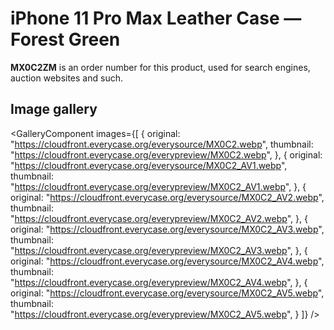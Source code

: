 
# iPhone 11 Pro Max Leather Case — Forest Green

<Callout type='info' emoji='👉🏻'>**MX0C2ZM** is an order number for this product, used for search engines, auction websites and such.</Callout>

## Image gallery

<GalleryComponent
    images={[
      {
        original: "https://cloudfront.everycase.org/everysource/MX0C2.webp",
        thumbnail: "https://cloudfront.everycase.org/everypreview/MX0C2.webp",
      },
      {
        original: "https://cloudfront.everycase.org/everysource/MX0C2_AV1.webp",
        thumbnail: "https://cloudfront.everycase.org/everypreview/MX0C2_AV1.webp",
      },
      {
        original: "https://cloudfront.everycase.org/everysource/MX0C2_AV2.webp",
        thumbnail: "https://cloudfront.everycase.org/everypreview/MX0C2_AV2.webp",
      },
      {
        original: "https://cloudfront.everycase.org/everysource/MX0C2_AV3.webp",
        thumbnail: "https://cloudfront.everycase.org/everypreview/MX0C2_AV3.webp",
      },
      {
        original: "https://cloudfront.everycase.org/everysource/MX0C2_AV4.webp",
        thumbnail: "https://cloudfront.everycase.org/everypreview/MX0C2_AV4.webp",
      },
      {
        original: "https://cloudfront.everycase.org/everysource/MX0C2_AV5.webp",
        thumbnail: "https://cloudfront.everycase.org/everypreview/MX0C2_AV5.webp",
      }
    ]}
  />
